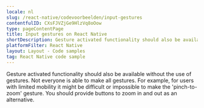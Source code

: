 ```yaml
---
locale: nl
slug: /react-native/codevoorbeelden/input-gestures
contentfulID: CXsFJVZjGe9HlzVq8oOow
type: pageContentPage
title: Input gestures on React Native
shortDescription: Gesture activated functionality should also be available without the use of gestures.
platformFilter: React Native
layout: Layout - Code samples
tag: React Native code sample
---
```


Gesture activated functionality should also be available without the use of gestures. Not everyone is able to make all gestures. For example, for users with limited mobility it might be difficult or impossible to make the 'pinch-to-zoom' gesture. You should provide buttons to zoom in and out as an alternative.

<CodeSample id="input-gestures" locale="nl" platform="react native"/>